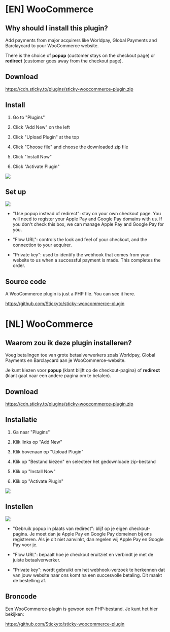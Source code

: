 # [EN] WooCommerce

## Why should I install this plugin?

Add payments from major acquirers like Worldpay, Global Payments and Barclaycard to your WooCommerce website.

There is the choice of **popup** (customer stays on the checkout page) or **redirect** (customer goes away from the checkout page).

## Download

https://cdn.sticky.to/plugins/sticky-woocommerce-plugin.zip

## Install

1. Go to "Plugins"

2. Click "Add New" on the left

3. Click "Upload Plugin" at the top

4. Click "Choose file" and choose the downloaded zip file

5. Click "Install Now"

6. Click "Activate Plugin"

![](/plugin-woocommerce-in-list.png)

## Set up

![](/plugin-woocommerce-settings.png)

 - "Use popup instead of redirect": stay on your own checkout page. You will need to register your Apple Pay and Google Pay domains with us. If you don't check this box, we can manage Apple Pay and Google Pay for you.

 - "Flow URL": controls the look and feel of your checkout, and the connection to your acquirer.

 - "Private key": used to identify the webhook that comes from your website to us when a successful payment is made. This completes the order.

## Source code

A WooCommerce plugin is just a PHP file. You can see it here.

https://github.com/Stickyto/sticky-woocommerce-plugin

# [NL] WooCommerce

## Waarom zou ik deze plugin installeren?

Voeg betalingen toe van grote betaalverwerkers zoals Worldpay, Global Payments en Barclaycard aan je WooCommerce-website.

Je kunt kiezen voor **popup** (klant blijft op de checkout-pagina) of **redirect** (klant gaat naar een andere pagina om te betalen).

## Download

https://cdn.sticky.to/plugins/sticky-woocommerce-plugin.zip

## Installatie

1. Ga naar "Plugins"

2. Klik links op "Add New"

3. Klik bovenaan op "Upload Plugin"

4. Klik op "Bestand kiezen" en selecteer het gedownloade zip-bestand

5. Klik op "Install Now"

6. Klik op "Activate Plugin"

![](/plugin-woocommerce-in-list.png)

## Instellen

![](/plugin-woocommerce-settings.png)

 - "Gebruik popup in plaats van redirect": blijf op je eigen checkout-pagina. Je moet dan je Apple Pay en Google Pay domeinen bij ons registreren. Als je dit niet aanvinkt, dan regelen wij Apple Pay en Google Pay voor je.

 - "Flow URL": bepaalt hoe je checkout eruitziet en verbindt je met de juiste betaalverwerker.

 - "Private key": wordt gebruikt om het webhook-verzoek te herkennen dat van jouw website naar ons komt na een succesvolle betaling. Dit maakt de bestelling af.

## Broncode

Een WooCommerce-plugin is gewoon een PHP-bestand. Je kunt het hier bekijken:

https://github.com/Stickyto/sticky-woocommerce-plugin
